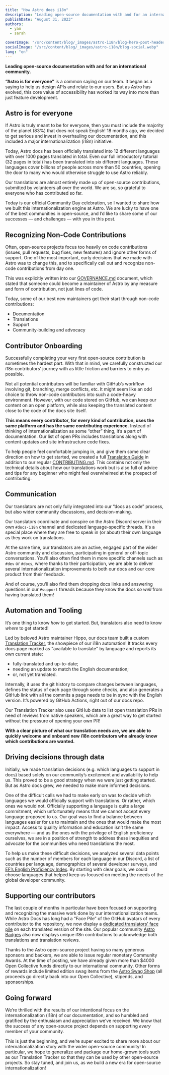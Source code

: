 ```yaml
---
title: "How Astro does i18n"
description: "Leading open-source documentation with and for an international community."
publishDate: "August 31, 2023"
authors:
  - yan
  - sarah

coverImage: "/src/content/blog/_images/astro-i18n/blog-hero-post-header.webp"
socialImage: "/src/content/blog/_images/astro-i18n/blog-social.webp"
lang: "en"
---
```



**Leading open-source documentation with and for an international community.**

**“Astro is for everyone”** is a common saying on our team. It began as a saying to help us design APIs and relate to our users. But as Astro has evolved, this core value of accessibility has worked its way into more than just feature development.


## Astro is for everyone

If Astro is truly meant to be for everyone, then you must include the majority of the planet (83%) that does not speak English! 18 months ago, we decided to get serious and invest in overhauling our documentation, and this included a major internationalization (i18n) initiative.

Today, Astro docs has been officially translated into 12 different languages with over 1000 pages translated in total. Even our full introductory tutorial (32 pages in total) has been translated into six different languages. These languages cover billions of people across more than 50 countries, opening the door to many who would otherwise struggle to use Astro reliably.

<BlogContentImage src={langPicker} alt="Astro docs homepage with the language picker drop down menu of available languages" />

Our translations are almost entirely made up of open-source contributions, submitted by volunteers all over the world. We are so, so grateful to everyone who has contributed so far.

Today is our official Community Day celebration, so I wanted to share how we built this internationalization engine at Astro. We are lucky to have one of the best communities in open-source, and I’d like to share some of our successes — and challenges — with you in this post.

## Recognizing Non-Code Contributions

Often, open-source projects focus too heavily on code contributions (issues, pull requests, bug fixes, new features) and ignore other forms of support. One of the most important, early decisions that we made with Astro was to change this, and to specifically call out and recognize non-code contributions from day one. 

This was explicitly written into our [GOVERNANCE.md](https://github.com/withastro/.github/blob/main/GOVERNANCE.md#get-involved) document, which stated that someone could become a maintainer of Astro by any measure and form of contribution, not just lines of code. 

Today, some of our best new maintainers get their start through non-code contributions:

- Documentation
- Translations 
- Support
- Community-building and advocacy

## Contributor Onboarding

Successfully completing your very first open-source contribution is sometimes the hardest part. With that in mind, we carefully constructed our i18n contributors’ journey with as little friction and barriers to entry as possible. 

Not all potential contributors will be familiar with GitHub’s workflow involving git, branching, merge conflicts, etc. It might seem like an odd choice to throw non-code contributors into such a code-heavy environment. However, with our code stored on GitHub, we can keep our content on an open platform, while also keeping the translated content close to the code of the docs site itself. 

**This means every contributor, for every kind of contribution, uses the same platform and has the same contributing experience.** Instead of thinking of internationalization as some “other” thing, it’s a part of documentation. Our list of open PRs includes translations along with content updates and site infrastructure code fixes.

<BlogContentImage src={githubPulls} alt="A selection of Astro docs open PRs on GitHub, showing translation PRs next to a PR to add new CMS guide content." />

To help people feel comfortable jumping in, and give them some clear direction on how to get started, we created a full [Translation Guide](https://github.com/withastro/docs/blob/main/contributor-guides/translating-astro-docs.md) in addition to our regular [CONTRIBUTING.md](https://github.com/withastro/docs/blob/main/CONTRIBUTING.md). This contains not only the technical details about how our translations work but is also full of advice and tips for any beginner who might feel overwhelmed at the prospect of contributing.

## Communication

Our translators are not only fully integrated into our “docs as code” process, but also wider community discussions, and decision-making.

Our translators coordinate and conspire on the Astro Discord server in their own `#docs-i18n` channel and dedicated language-specific threads. It's a special place where they are free to speak in (or about) their own language as they work on translations.

At the same time, our translators are an active, engaged part of the wider Astro community and discussion, participating in general or off-topic conversations. You'll also often find them in more specific channels such as `#dev` or `#docs`, where thanks to their participation, we are able to deliver several internationalization improvements to both our docs and our core product from their feedback.

And of course, you'll also find them dropping docs links and answering questions in our `#support` threads because they know the docs *so well* from having translated them!

## Automation and Tooling

It’s one thing to know *how* to get started. But, translators also need to know *where* to get started!

Led by beloved Astro maintainer Hippo, our docs team built a custom [Translation Tracker](https://i18n.docs.astro.build/), the showpiece of our i18n automation! It tracks every docs page marked as "available to translate" by language and reports its own current state: 

- fully-translated and up-to-date;
- needing an update to match the English documentation;
- or, not yet translated.

<BlogContentImage src={trackerTable} alt="The Translation Tracker table, showing languages across the top, individual pages down the side, and various symbols in each cell, such as an X for missing content or a green check for up-to-date." />

Internally, it uses the git history to compare changes between languages, defines the status of each page through some checks, and also generates a GitHub link with all the commits a page needs to be in sync with the English version. It’s powered by GitHub Actions, right out of our docs repo.

<BlogContentImage src={trackerSummary} alt="A small selection of the Translation Tracker's summary by language, showing one language expanded to list the translations needed for that language." />

Our Translation Tracker also uses GitHub data to list open translation PRs in need of reviews from native speakers, which are a great way to get started without the pressure of opening your own PR!

<BlogContentImage src={translationReviews} alt="A list of open PRs needing reviews, for example 'i18n(ko) translate rss.mdx'" />

**With a clear picture of what our translation needs are, we are able to quickly welcome and onboard new i18n contributors who already know which contributions are wanted.**

## Driving decisions through data

Initially, we made translation decisions (e.g. which languages to support in docs) based solely on our community’s excitement and availability to help us. This proved to be a good strategy when we were just getting started. But as Astro docs grew, we needed to make more informed decisions.

One of the difficult calls we had to make early on was to decide which languages we would officially support with translations. Or rather, which ones we would not. Officially supporting a language is quite a large commitment, which unfortunately means that we cannot accept every language proposed to us. Our goal was to find a balance between languages easier for us to maintain and the ones that would make the most impact. Access to quality information and education isn’t the same everywhere — and as the ones with the privilege of English proficiency ourselves, we are in a position of strength to address these inequities and advocate for the communities who need translations the most.

To help us make these difficult decisions, we analyzed several data points such as the number of members for each language in our Discord, a list of countries per language, demographics of several developer surveys, and [EF’s English Proficiency Index](https://www.ef.com/wwpt/epi/). By starting with clear goals, we could choose languages that helped keep us focused on meeting the needs of the global developer community.

## Supporting our contributors

The last couple of months in particular have been focused on supporting and recognizing the massive work done by our internationalization teams. While Astro Docs has long had a “Face Pile” of the GitHub avatars of every contributor to the repository, we now display a [dedicated translators’ face pile](https://docs.astro.build/es/getting-started/#traducir) on each translated version of the site. Our popular community [Astro Badges](https://astro.badg.es/v1/achievements/) also now displays unique i18n contributions to acknowledge both translations and translation reviews.

<BlogContentImage src={translatorBadges} alt="Four Astro badges, displaying various achievement levels for community members, such as Universal Translator for merging 40 i18n PRs or Rosetta Stone for reviewing 40 i18n PRs" />

Thanks to the Astro open-source project having so many generous sponsors and backers, we are able to issue regular monetary Community Awards. At the time of posting, we have already given more than $4000 Open Collective funds directly to our international community. Other forms of rewards include limited edition swag items from the [Astro Swag Shop](https://shop.astro.build/) (all proceeds go directly back into our Open Collective), stipends, and sponsorships.

## Going forward

We’re thrilled with the results of our intentional focus on the internationalization (i18n) of our documentation, and so humbled and gratified by the enthusiasm and appreciation we’ve received. We know that the success of any open-source project depends on supporting *every* member of your community.

This is just the beginning, and we’re super excited to share more about our internationalization story with the wider open-source community! In particular, we hope to generalize and package our home-grown tools such as our Translation Tracker so that they can be used by other open-source projects. So stay tuned, and join us, as we build a new era for open-source internationalization!
